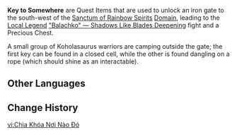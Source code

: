 {{Stub|where to find, location images}}
{{Item Infobox
|id           = 121044
|image        = Item Black Key.png
|type         = Quest Items
|description  = A metal key that can be found practically everywhere. Just like every lock has a key, sure there's a door out there somewhere it can open...
|source1      = 
|source2      = 
|source3      = 
}}
'''Key to Somewhere''' are Quest Items that are used to unlock an iron gate to the south-west of the [[Sanctum of Rainbow Spirits]] [[Domain]], leading to the [[Local Legend]] [[Fatui Pyro Agent|"Balachko" — Shadows Like Blades Deepening]] fight and a Precious Chest.

A small group of Koholasaurus warriors are camping outside the gate; the first key can be found in a closed cell, while the other is found dangling on a rope (which should shine as an interactable).

==Other Languages==
{{Other Languages
|en       = Key to Somewhere
|zhs      = 某处的钥匙
|zhs_rm   = 
|zht      = 某處的鑰匙
|zht_rm   = 
|ja       = どこかの鍵
|ja_rm    = Dokoka no Kagi
|ko       = 어딘가로 통하는 열쇠
|es       = Llave de algún sitio
|fr       = Clé d'un endroit
|ru       = Ключ от чего-то
|th       = กุญแจที่ไหนสักแห่ง
|th_rm    = 
|vi       = Chìa Khóa Nơi Nào Đó
|de       = Schlüssel zu irgendeinem Ort
|id       = Kunci ke Suatu Tempat
|pt       = Chave de Algum Lugar
|tr       = Bir Yerin Anahtarı
|it       = Chiave per un certo posto 
}}

==Change History==
{{Change History|5.0}}

[[vi:Chìa Khóa Nơi Nào Đó]]